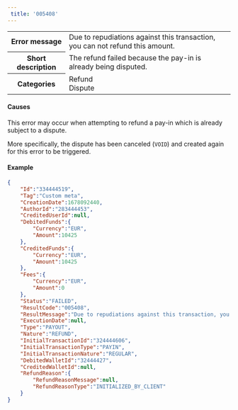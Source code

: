 ---  
 title: '005408'  
---  
  
<table>
    <tbody>
        <tr>
            <th scope="row"><strong>Error message</strong></th>
            <td>Due to repudiations against this transaction, you can not refund this amount.</td>
        </tr>
        <tr>
            <th scope="row"><strong>Short description</strong></th>
            <td>The refund failed because the pay-in is already being disputed.</td>
        </tr>
        <tr>
            <th scope="row"><strong>Categories</strong></th>
            <td>  
<div class="label">Refund</div>  
<div class="label">Dispute</div>
</td>
        </tr>
    </tbody>
</table>  

#### Causes  

This error may occur when attempting to refund a pay-in which is already subject to a dispute.  

More specifically, the dispute has been canceled (`VOID`) and created again for this error to be triggered.  

#### Example  
```json API Response
{
    "Id":"334444519",
    "Tag":"Custom meta",
    "CreationDate":1678092440,
    "AuthorId":"283444453",
    "CreditedUserId":null,
    "DebitedFunds":{
        "Currency":"EUR",
        "Amount":10425
    },
    "CreditedFunds":{
        "Currency":"EUR",
        "Amount":10425
    },
    "Fees":{
        "Currency":"EUR",
        "Amount":0
    },
    "Status":"FAILED",
    "ResultCode":"005408",
    "ResultMessage":"Due to repudiations against this transaction, you can not refund this amount.",
    "ExecutionDate":null,
    "Type":"PAYOUT",
    "Nature":"REFUND",
    "InitialTransactionId":"324444606",
    "InitialTransactionType":"PAYIN",
    "InitialTransactionNature":"REGULAR",
    "DebitedWalletId":"32444427",
    "CreditedWalletId":null,
    "RefundReason":{
        "RefundReasonMessage":null,
        "RefundReasonType":"INITIALIZED_BY_CLIENT"
    }
}
```